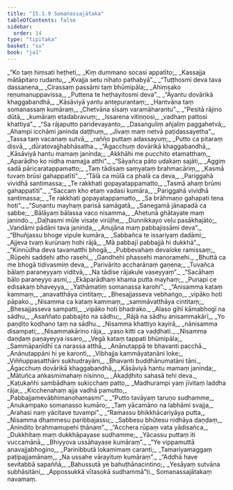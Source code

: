 ```yaml
---
title: "15.1.9 Somanassajātaka"
tableOfContents: false
sidebar:
  order: 14
type: "tipitaka"
basket: "su"
book: "ja1"
---
```



<DynamicBreadcrumb />

<Division number="211" book="ja1">

<Paragraph number="3071" type="verses" book="ja1">
_“Ko taṃ hiṃsati heṭheti,_  
_Kiṃ dummano socasi appatīto;_  
_Kassajja mātāpitaro rudantu,_  
_Kvajja setu nihato pathabyā”._  

</Paragraph>

</Division>
<Division number="212" book="ja1">

<Paragraph number="3072" type="verses" book="ja1">
_“Tuṭṭhosmi deva tava dassanena,_  
_Cirassaṃ passāmi taṃ bhūmipāla;_  
_Ahiṃsako reṇumanuppavissa,_  
_Puttena te heṭhayitosmi deva”._  

</Paragraph>

</Division>
<Division number="213" book="ja1">

<Paragraph number="3073" type="verses" book="ja1">
_“Āyantu dovārikā khaggabandhā,_  
_Kāsāviyā yantu antepurantaṃ;_  
_Hantvāna taṃ somanassaṃ kumāraṃ,_  
_Chetvāna sīsaṃ varamāharantu”._  

</Paragraph>

</Division>
<Division number="214" book="ja1">

<Paragraph number="3074" type="verses" book="ja1">
_“Pesitā rājino dūtā,_  
_kumāraṃ etadabravuṃ;_  
_Issarena vitiṇṇosi,_  
_vadhaṃ pattosi khattiya”._  

</Paragraph>

</Division>
<Division number="215" book="ja1">

<Paragraph number="3075" type="verses" book="ja1">
_“Sa rājaputto paridevayanto,_  
_Dasaṅguliṃ añjaliṃ paggahetvā;_  
_Ahampi icchāmi janinda daṭṭhuṃ,_  
_Jīvaṃ maṃ netvā paṭidassayetha”._  

</Paragraph>

</Division>
<Division number="216" book="ja1">

<Paragraph number="3076" type="verses" book="ja1">
_Tassa taṃ vacanaṃ sutvā,_  
_rañño puttaṃ adassayuṃ;_  
_Putto ca pitaraṃ disvā,_  
_dūratovajjhabhāsatha._  

</Paragraph>

</Division>
<Division number="217" book="ja1">

<Paragraph number="3077" type="verses" book="ja1">
_“Āgacchuṃ dovārikā khaggabandhā,_  
_Kāsāviyā hantu mamaṃ janinda;_  
_Akkhāhi me pucchito etamatthaṃ,_  
_Aparādho ko nidha mamajja atthi”._  

</Paragraph>

</Division>
<Division number="218" book="ja1">

<Paragraph number="3078" type="verses" book="ja1">
_“Sāyañca pāto udakaṃ sajāti,_  
_Aggiṃ sadā pāricaratappamatto;_  
_Taṃ tādisaṃ saṃyataṃ brahmacāriṃ,_  
_Kasmā tuvaṃ brūsi gahappatīti”._  

</Paragraph>

</Division>
<Division number="219" book="ja1">

<Paragraph number="3079" type="verses" book="ja1">
_“Tālā ca mūlā ca phalā ca deva,_  
_Pariggahā vividhā santimassa;_  
_Te rakkhati gopayatappamatto,_  
_Tasmā ahaṃ brūmi gahappatīti”._  

</Paragraph>

</Division>
<Division number="220" book="ja1">

<Paragraph number="3080" type="verses" book="ja1">
_“Saccaṃ kho etaṃ vadasi kumāra,_  
_Pariggahā vividhā santimassa;_  
_Te rakkhati gopayatappamatto,_  
_Sa brāhmaṇo gahapati tena hoti”._  

</Paragraph>

</Division>
<Division number="221" book="ja1">

<Paragraph number="3081" type="verses" book="ja1">
_“Suṇantu mayhaṃ parisā samāgatā,_  
_Sanegamā jānapadā ca sabbe;_  
_Bālāyaṃ bālassa vaco nisamma,_  
_Ahetunā ghātayate maṃ janindo._  

</Paragraph>

</Division>
<Division number="222" book="ja1">

<Paragraph number="3082" type="verses" book="ja1">
_Daḷhasmi mūle visaṭe virūḷhe,_  
_Dunnikkayo veḷu pasākhajāto;_  
_Vandāmi pādāni tava janinda,_  
_Anujāna maṃ pabbajissāmi deva”._  

</Paragraph>

</Division>
<Division number="223" book="ja1">

<Paragraph number="3083" type="verses" book="ja1">
_“Bhuñjassu bhoge vipule kumāra,_  
_Sabbañca te issariyaṃ dadāmi;_  
_Ajjeva tvaṃ kurūnaṃ hohi rājā,_  
_Mā pabbajī pabbajjā hi dukkhā”._  

</Paragraph>

</Division>
<Division number="224" book="ja1">

<Paragraph number="3084" type="verses" book="ja1">
_“Kinnūdha deva tavamatthi bhogā,_  
_Pubbevahaṃ devaloke ramissaṃ;_  
_Rūpehi saddehi atho rasehi,_  
_Gandhehi phassehi manoramehi._  

</Paragraph>

</Division>
<Division number="225" book="ja1">

<Paragraph number="3085" type="verses" book="ja1">
_Bhuttā ca me bhogā tidivasmiṃ deva,_  
_Parivārito accharānaṃ gaṇena;_  
_Tuvañca bālaṃ paraneyyaṃ viditvā,_  
_Na tādise rājakule vaseyyaṃ”._  

</Paragraph>

</Division>
<Division number="226" book="ja1">

<Paragraph number="3086" type="verses" book="ja1">
_“Sacāhaṃ bālo paraneyyo asmi,_  
_Ekāparādhaṃ khama putta mayhaṃ;_  
_Punapi ce edisakaṃ bhaveyya,_  
_Yathāmatiṃ somanassa karohi”._  

</Paragraph>

</Division>
<Division number="227" book="ja1">

<Paragraph number="3087" type="verses" book="ja1">
_“Anisamma kataṃ kammaṃ,_  
_anavatthāya cintitaṃ;_  
_Bhesajjasseva vebhaṅgo,_  
_vipāko hoti pāpako._  

</Paragraph>

</Division>
<Division number="228" book="ja1">

<Paragraph number="3088" type="verses" book="ja1">
_Nisamma ca kataṃ kammaṃ,_  
_sammāvatthāya cintitaṃ;_  
_Bhesajjasseva sampatti,_  
_vipāko hoti bhadrako._  

</Paragraph>

</Division>
<Division number="229" book="ja1">

<Paragraph number="3089" type="verses" book="ja1">
_Alaso gihī kāmabhogī na sādhu,_  
_Asaññato pabbajito na sādhu;_  
_Rājā na sādhu anisammakārī,_  
_Yo paṇḍito kodhano taṃ na sādhu._  

</Paragraph>

</Division>
<Division number="230" book="ja1">

<Paragraph number="3090" type="verses" book="ja1">
_Nisamma khattiyo kayirā,_  
_nānisamma disampati;_  
_Nisammakārino rāja,_  
_yaso kitti ca vaḍḍhati._  

</Paragraph>

</Division>
<Division number="231" book="ja1">

<Paragraph number="3091" type="verses" book="ja1">
_Nisamma daṇḍaṃ paṇayeyya issaro,_  
_Vegā kataṃ tappati bhūmipāla;_  
_Sammāpaṇīdhī ca narassa atthā,_  
_Anānutappā te bhavanti pacchā._  

</Paragraph>

</Division>
<Division number="232" book="ja1">

<Paragraph number="3092" type="verses" book="ja1">
_Anānutappāni hi ye karonti,_  
_Vibhajja kammāyatanāni loke;_  
_Viññuppasatthāni sukhudrayāni,_  
_Bhavanti buddhānumatāni tāni._  

</Paragraph>

</Division>
<Division number="233" book="ja1">

<Paragraph number="3093" type="verses" book="ja1">
_Āgacchuṃ dovārikā khaggabandhā,_  
_Kāsāviyā hantu mamaṃ janinda;_  
_Mātuñca aṅkasmimahaṃ nisinno,_  
_Ākaḍḍhito sahasā tehi deva._  

</Paragraph>

</Division>
<Division number="234" book="ja1">

<Paragraph number="3094" type="verses" book="ja1">
_Kaṭukañhi sambādhaṃ sukicchaṃ patto,_  
_Madhurampi yaṃ jīvitaṃ laddha rāja;_  
_Kicchenahaṃ ajja vadhā pamutto,_  
_Pabbajjamevābhimanohamasmi”._  

</Paragraph>

</Division>
<Division number="235" book="ja1">

<Paragraph number="3095" type="verses" book="ja1">
_“Putto tavāyaṃ taruṇo sudhamme,_  
_Anukampako somanasso kumāro;_  
_Taṃ yācamāno na labhāmi svajja,_  
_Arahasi naṃ yācitave tuvampi”._  

</Paragraph>

</Division>
<Division number="236" book="ja1">

<Paragraph number="3096" type="verses" book="ja1">
_“Ramassu bhikkhācariyāya putta,_  
_Nisamma dhammesu paribbajassu;_  
_Sabbesu bhūtesu nidhāya daṇḍaṃ,_  
_Anindito brahmamupehi ṭhānaṃ”._  

</Paragraph>

</Division>
<Division number="237" book="ja1">

<Paragraph number="3097" type="verses" book="ja1">
_“Acchera rūpaṃ vata yādisañca,_  
_Dukkhitaṃ maṃ dukkhāpayase sudhamme;_  
_Yācassu puttaṃ iti vuccamānā,_  
_Bhiyyova ussāhayase kumāraṃ”._  

</Paragraph>

</Division>
<Division number="238" book="ja1">

<Paragraph number="3098" type="verses" book="ja1">
_“Ye vippamuttā anavajjabhogino,_  
_Parinibbutā lokamimaṃ caranti;_  
_Tamariyamaggaṃ paṭipajjamānaṃ,_  
_Na ussahe vārayituṃ kumāraṃ”._  

</Paragraph>

</Division>
<Division number="239" book="ja1">

<Paragraph number="3099" type="verses" book="ja1">
_“Addhā have sevitabbā sapaññā,_  
_Bahussutā ye bahuṭhānacintino;_  
_Yesāyaṃ sutvāna subhāsitāni,_  
_Appossukkā vītasokā sudhammā”ti._  


</Paragraph>
</Division>

<Paragraph number="3100" type="center" book="ja1">
Somanassajātakaṃ navamaṃ.
</Paragraph>